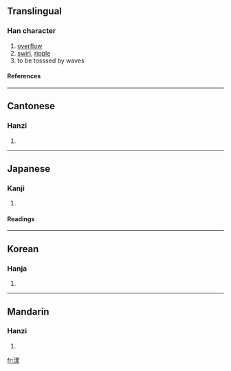 {{see|瀁}}

==Translingual==
===Han character===
{{Han char|rn=85|rad=水|as=11|sn=14|four=3813<sub>2</sub>|canj=水廿土水 (ETGE)}}
# [[overflow]]
# [[swirl]], [[ripple]]
# to be tosssed by waves
====References====
{{Han ref|kx=0648.050|dkj=18184|dj=1058.020|hdz=31729.110|uh=6F3E|ud=28478|bh=BA79|bd=47737}}

----
==Cantonese==
===Hanzi===
{{yue-hanzi|jyut=|y=yeung6}}
# {{defn|Cantonese}}

----
==Japanese==
===Kanji===
{{ja-kanji|grade=|rs=水11}}
# {{defn|Japanese}} 
====Readings====
{{ja-readings|on=[[よう]] (yō)|kun=[[ただよう]] (tadayou)}}

----
==Korean==
===Hanja===
{{ko-hanja|hangeul=양|eumhun=|rv=yang|mr=yang|y=yang}}
# {{defn|Korean}}

----
==Mandarin==
===Hanzi===
{{cmn-hanzi|pin=[[yàng]] ([[yang4]])|wg=yang<sup>4</sup>}}
# {{defn|Mandarin}}

[[fr:漾]]
